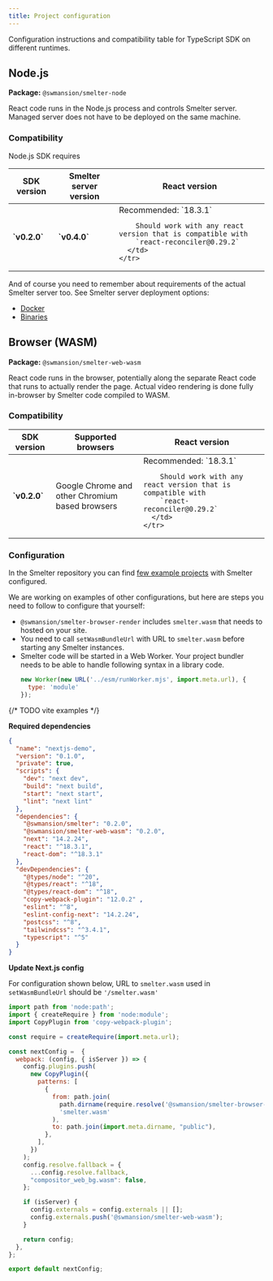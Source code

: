 ```yaml
---
title: Project configuration
---
```


Configuration instructions and compatibility table for TypeScript SDK
on different runtimes.

## Node.js

**Package:** `@swmansion/smelter-node`

React code runs in the Node.js process and controls Smelter server.
Managed server does not have to be deployed on the same machine.

### Compatibility

Node.js SDK requires

<table>
  <thead>
    <tr>
      <th>SDK version</th>
      <th>Smelter server version</th>
      <th>React version</th>
    </tr>
  </thead>
  <tbody>
    <tr>
      <td><strong>`v0.2.0`</strong></td>
      <td><strong>`v0.4.0`</strong></td>
      <td>
        Recommended: `18.3.1`

        Should work with any react version that is compatible with
        `react-reconciler@0.29.2`
      </td>
    </tr>
  </tbody>
</table>

And of course you need to remember about requirements of the actual Smelter server too. See 
Smelter server deployment options:
- [Docker](/deployment/variants/docker/)
- [Binaries](/deployment/variants/binaries/)

## Browser (WASM)

**Package:** `@swmansion/smelter-web-wasm`

React code runs in the browser, potentially along the separate React
code that runs to actually render the page. Actual video rendering
is done fully in-browser by Smelter code compiled to WASM.

### Compatibility

<table>
  <thead>
    <tr>
      <th>SDK version</th>
      <th>Supported browsers</th>
      <th>React version</th>
    </tr>
  </thead>
  <tbody>
    <tr>
      <td><strong>`v0.2.0`</strong></td>
      <td>
        Google Chrome and other Chromium based browsers
      </td>
      <td>
        Recommended: `18.3.1`

        Should work with any react version that is compatible with
        `react-reconciler@0.29.2`
      </td>
    </tr>
  </tbody>
</table>


### Configuration

In the Smelter repository you can find [few example projects](https://github.com/software-mansion/smelter/tree/master/demos) with Smelter configured.

We are working on examples of other configurations, but here are steps you need to follow
to configure that yourself:
- `@swmansion/smelter-browser-render` includes `smelter.wasm` that needs to hosted on your site.
- You need to call `setWasmBundleUrl` with URL to `smelter.wasm` before starting any Smelter instances.
- Smelter code will be started in a Web Worker. Your project bundler needs to be able to handle following
syntax in a library code.
  ```js
  new Worker(new URL('../esm/runWorker.mjs', import.meta.url), {
    type: 'module'
  });
  ```

{/* TODO vite examples */}

<CollapsibleDetails summaryTitle='Next.js'>

**Required dependencies**

```json title="package.json" ins={12-13, 15-16, 22} collapse={2-10, 24-27}
{
  "name": "nextjs-demo",
  "version": "0.1.0",
  "private": true,
  "scripts": {
    "dev": "next dev",
    "build": "next build",
    "start": "next start",
    "lint": "next lint"
  },
  "dependencies": {
    "@swmansion/smelter": "0.2.0",
    "@swmansion/smelter-web-wasm": "0.2.0",
    "next": "14.2.24",
    "react": "^18.3.1",
    "react-dom": "^18.3.1"
  },
  "devDependencies": {
    "@types/node": "^20",
    "@types/react": "^18",
    "@types/react-dom": "^18",
    "copy-webpack-plugin": "12.0.2" ,
    "eslint": "^8",
    "eslint-config-next": "14.2.24",
    "postcss": "^8",
    "tailwindcss": "^3.4.1",
    "typescript": "^5"
  }
}

```

**Update Next.js config**

For configuration shown below, URL to `smelter.wasm` used in `setWasmBundleUrl` should be `'/smelter.wasm'`
```js title="next.config.mjs"
import path from 'node:path';
import { createRequire } from 'node:module';
import CopyPlugin from 'copy-webpack-plugin';

const require = createRequire(import.meta.url);

const nextConfig =  {
  webpack: (config, { isServer }) => {
    config.plugins.push(
      new CopyPlugin({
        patterns: [
          {
            from: path.join(
              path.dirname(require.resolve('@swmansion/smelter-browser-render')),
              'smelter.wasm'
            ),
            to: path.join(import.meta.dirname, "public"),
          },
        ],
      })
    );
    config.resolve.fallback = {
      ...config.resolve.fallback,
      "compositor_web_bg.wasm": false,
    };

    if (isServer) {
      config.externals = config.externals || [];
      config.externals.push('@swmansion/smelter-web-wasm');
    }

    return config;
  },
};

export default nextConfig;
```
</CollapsibleDetails>

